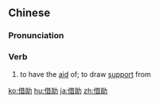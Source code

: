 ==Chinese==
{{zh-forms}}

===Pronunciation===
{{zh-pron
|m=jièzhù
|c=ze3 zo6
|mn=chioh-chō͘
|cat=v
}}

===Verb===
{{zh-verb}}

# to have the [[aid]] of; to draw [[support]] from

{{zh-cat|Advanced}}

[[ko:借助]]
[[hu:借助]]
[[ja:借助]]
[[zh:借助]]